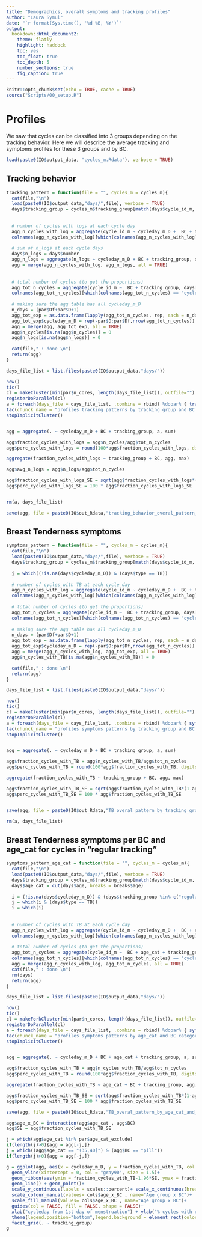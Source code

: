 ```yaml
---
title: "Demographics, overall symptoms and tracking profiles"
author: "Laura Symul"
date: "`r format(Sys.time(), '%d %B, %Y')`"
output: 
  bookdown::html_document2: 
    theme: flatly
    highlight: haddock
    toc: yes
    toc_float: true
    toc_depth: 5
    number_sections: true
    fig_caption: true
---
```



```r
knitr::opts_chunk$set(echo = TRUE, cache = TRUE)
source("Scripts/00_setup.R")
```


# Profiles

We saw that cycles can be classified into 3 groups depending on the tracking behavior.
Here we will describe the average tracking and symptoms profiles for these 3 groups and by BC.

```r

load(paste0(IO$output_data, "cycles_m.Rdata"), verbose = TRUE)

```



## Tracking behavior


```r

tracking_pattern = function(file = "", cycles_m = cycles_m){
  cat(file,"\n")
  load(paste0(IO$output_data,"days/",file), verbose = TRUE)
  days$tracking_group = cycles_m$tracking_group[match(days$cycle_id_m, cycles_m$cycle_id_m)]
  
  
  # number of cycles with logs at each cycle day
  agg_n_cycles_with_log = aggregate(cycle_id_m ~ cycleday_m_D +  BC + tracking_group, days, lu)
  colnames(agg_n_cycles_with_log)[which(colnames(agg_n_cycles_with_log) == "cycle_id_m")] = "n_cycles"
  
  # sum of n_logs at each cycle days
  days$n_logs = days$number
  agg_n_logs = aggregate(n_logs ~ cycleday_m_D + BC + tracking_group, days[days$type == "n_logs",], sum)
  agg = merge(agg_n_cycles_with_log, agg_n_logs, all = TRUE)
  
  
  # total number of cycles (to get the proportions)
  agg_tot_n_cycles = aggregate(cycle_id_m ~  BC + tracking_group, days[!is.na(days$cycleday_m_D),], lu)
  colnames(agg_tot_n_cycles)[which(colnames(agg_tot_n_cycles) == "cycle_id_m")] = "tot_n_cycles"
  
  # making sure the agg table has all cycleday_m_D
  n_days = (par$Df+par$D+1)
  agg_tot_exp = as.data.frame(lapply(agg_tot_n_cycles, rep, each = n_days), stringsAsFactors = FALSE)
  agg_tot_exp$cycleday_m_D = rep(-par$D:par$Df,nrow(agg_tot_n_cycles))
  agg = merge(agg, agg_tot_exp, all = TRUE)
  agg$n_cycles[is.na(agg$n_cycles)] = 0
  agg$n_logs[is.na(agg$n_logs)] = 0
  
  cat(file," : done \n")
  return(agg)
}

```




```r

days_file_list = list.files(paste0(IO$output_data,"days/"))

now()
tic()
cl = makeCluster(min(par$n_cores, length(days_file_list)), outfile="")
registerDoParallel(cl)
a = foreach(days_file = days_file_list, .combine = rbind) %dopar% { tracking_pattern(file = days_file, cycles_m = cycles_m) }
tac(chunck_name = "profiles tracking patterns by tracking group and BC categories")
stopImplicitCluster()


agg = aggregate(. ~ cycleday_m_D + BC + tracking_group, a, sum)

agg$fraction_cycles_with_logs = agg$n_cycles/agg$tot_n_cycles
agg$perc_cycles_with_logs = round(100*agg$fraction_cycles_with_logs, digits = 2)

aggregate(fraction_cycles_with_logs ~ tracking_group + BC, agg, max)

agg$avg_n_logs = agg$n_logs/agg$tot_n_cycles

agg$fraction_cycles_with_logs_SE = sqrt(agg$fraction_cycles_with_logs*(1-agg$fraction_cycles_with_logs)/agg$tot_n_cycles)
agg$perc_cycles_with_logs_SE = 100 * agg$fraction_cycles_with_logs_SE


rm(a, days_file_list)

save(agg, file = paste0(IO$out_Rdata,"tracking_behavior_overal_pattern_by_tracking_group_and_birth_control.Rdata"))

```





## Breast Tenderness symptoms


```r

symptoms_pattern = function(file = "", cycles_m = cycles_m){
  cat(file,"\n")
  load(paste0(IO$output_data,"days/",file), verbose = TRUE)
  days$tracking_group = cycles_m$tracking_group[match(days$cycle_id_m, cycles_m$cycle_id_m)]
  
  j = which((!is.na(days$cycleday_m_D)) & (days$type == TB))
  
  # number of cycles with TB at each cycle day
  agg_n_cycles_with_log = aggregate(cycle_id_m ~ cycleday_m_D +  BC + tracking_group, days[j,], lu)
  colnames(agg_n_cycles_with_log)[which(colnames(agg_n_cycles_with_log) == "cycle_id_m")] = "n_cycles_with_TB"
  
  # total number of cycles (to get the proportions)
  agg_tot_n_cycles = aggregate(cycle_id_m ~  BC + tracking_group, days[!is.na(days$cycleday_m_D),], lu)
  colnames(agg_tot_n_cycles)[which(colnames(agg_tot_n_cycles) == "cycle_id_m")] = "tot_n_cycles"
  
  # making sure the agg table has all cycleday_m_D
  n_days = (par$Df+par$D+1)
  agg_tot_exp = as.data.frame(lapply(agg_tot_n_cycles, rep, each = n_days), stringsAsFactors = FALSE)
  agg_tot_exp$cycleday_m_D = rep(-par$D:par$Df,nrow(agg_tot_n_cycles))
  agg = merge(agg_n_cycles_with_log, agg_tot_exp, all = TRUE)
  agg$n_cycles_with_TB[is.na(agg$n_cycles_with_TB)] = 0

  cat(file," : done \n")
  return(agg)
}

```




```r

days_file_list = list.files(paste0(IO$output_data,"days/"))

now()
tic()
cl = makeCluster(min(par$n_cores, length(days_file_list)), outfile="")
registerDoParallel(cl)
a = foreach(days_file = days_file_list, .combine = rbind) %dopar% { symptoms_pattern(file = days_file, cycles_m = cycles_m) }
tac(chunck_name = "profiles symptoms patterns by tracking group and BC categories")
stopImplicitCluster()


agg = aggregate(. ~ cycleday_m_D + BC + tracking_group, a, sum)

agg$fraction_cycles_with_TB = agg$n_cycles_with_TB/agg$tot_n_cycles
agg$perc_cycles_with_TB = round(100*agg$fraction_cycles_with_TB, digits = 2)

aggregate(fraction_cycles_with_TB ~ tracking_group + BC, agg, max)

agg$fraction_cycles_with_TB_SE = sqrt(agg$fraction_cycles_with_TB*(1-agg$fraction_cycles_with_TB)/agg$tot_n_cycles)
agg$perc_cycles_with_TB_SE = 100 * agg$fraction_cycles_with_TB_SE


save(agg, file = paste0(IO$out_Rdata,"TB_overal_pattern_by_tracking_group_and_birth_control.Rdata"))

rm(a, days_file_list)


```




## Breast Tenderness symptoms per BC and age_cat for cycles in "regular tracking"

```r

symptoms_pattern_age_cat = function(file = "", cycles_m = cycles_m){
  cat(file,"\n")
  load(paste0(IO$output_data,"days/",file), verbose = TRUE)
  days$tracking_group = cycles_m$tracking_group[match(days$cycle_id_m, cycles_m$cycle_id_m)]
  days$age_cat = cut(days$age, breaks = breaks$age)
  
  i = (!is.na(days$cycleday_m_D)) & (days$tracking_group %in% c("regular tracking", "pre-menstrual tracking"))
  j = which(i & (days$type == TB))
  i = which(i)
  
  
  # number of cycles with TB at each cycle day
  agg_n_cycles_with_log = aggregate(cycle_id_m ~ cycleday_m_D +  BC + age_cat + tracking_group , days[j,], lu)
  colnames(agg_n_cycles_with_log)[which(colnames(agg_n_cycles_with_log) == "cycle_id_m")] = "n_cycles_with_TB"
  
  # total number of cycles (to get the proportions)
  agg_tot_n_cycles = aggregate(cycle_id_m ~  BC + age_cat + tracking_group, days[i,], lu)
  colnames(agg_tot_n_cycles)[which(colnames(agg_tot_n_cycles) == "cycle_id_m")] = "tot_n_cycles"
  agg = merge(agg_n_cycles_with_log, agg_tot_n_cycles, all = TRUE)
  cat(file," : done \n")
  rm(days)
  return(agg)
}

```




```r

days_file_list = list.files(paste0(IO$output_data,"days/"))

now()
tic()
cl = makeForkCluster(min(par$n_cores, length(days_file_list)), outfile="")
registerDoParallel(cl)
a = foreach(days_file = days_file_list, .combine = rbind) %dopar% { symptoms_pattern_age_cat(file = days_file, cycles_m = cycles_m) }
tac(chunck_name = "profiles symptoms patterns by age_cat and BC categories for regular tracking")
stopImplicitCluster()


agg = aggregate(. ~ cycleday_m_D + BC + age_cat + tracking_group, a, sum)

agg$fraction_cycles_with_TB = agg$n_cycles_with_TB/agg$tot_n_cycles
agg$perc_cycles_with_TB = round(100*agg$fraction_cycles_with_TB, digits = 2)

aggregate(fraction_cycles_with_TB ~ age_cat + BC + tracking_group, agg, max)

agg$fraction_cycles_with_TB_SE = sqrt(agg$fraction_cycles_with_TB*(1-agg$fraction_cycles_with_TB)/agg$tot_n_cycles)
agg$perc_cycles_with_TB_SE = 100 * agg$fraction_cycles_with_TB_SE

save(agg, file = paste0(IO$out_Rdata,"TB_overal_pattern_by_age_cat_and_birth_control_for_regular_tracking.Rdata"))


```




```r

agg$age_x_BC = interaction(agg$age_cat , agg$BC)
agg$SE = agg$fraction_cycles_with_TB_SE

j = which(agg$age_cat %in% par$age_cat_exclude)
if(length(j)>0){agg = agg[-j,]}
j = which((agg$age_cat == "(35,40]") & (agg$BC == "pill"))
if(length(j)>0){agg = agg[-j,]}

g = ggplot(agg, aes(x = cycleday_m_D, y = fraction_cycles_with_TB, col = age_x_BC, shape = BC)) + 
  geom_vline(xintercept = 0, col = "gray90", size = 1.5)+
  geom_ribbon(aes(ymin = fraction_cycles_with_TB-1.96*SE, ymax = fraction_cycles_with_TB+1.96*SE, fill = age_x_BC), alpha = 0.5, col = NA)+
  geom_line() + geom_point()+ 
  scale_y_continuous(labels = scales::percent)+ scale_x_continuous(breaks = par$x.axis)+
  scale_colour_manual(values= cols$age_x_BC , name="Age group x BC")+
  scale_fill_manual(values= cols$age_x_BC , name="Age group x BC")+
  guides(col = FALSE, fill = FALSE, shape = FALSE)+
  xlab("cycleday from 1st day of menstruation") + ylab("% cycles with reported TB")+
  theme(legend.position="bottom",legend.background = element_rect(color="gray90", fill = NA))+
  facet_grid(. ~ tracking_group)
g

```

